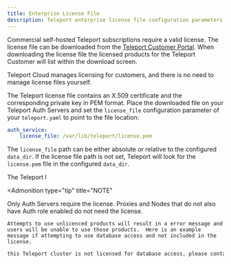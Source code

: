 ```yaml
---
title: Enterprise License File
description: Teleport enterprise license file configuration parameters and requirements
---
```


Commercial self-hosted Teleport subscriptions require a valid license. The license file can
be downloaded from the [Teleport Customer
Portal](https://dashboard.gravitational.com/web/login). When downloading the license file the licensed products for the Teleport Customer will list within the download screen. 

<Admonition type="note" title="Not applicable to Teleport Cloud">
Teleport Cloud manages licensing for customers, and there is no need to manage license files yourself. 
</Admonition>

The Teleport license file contains an X.509 certificate and the corresponding
private key in PEM format. Place the downloaded file on your Teleport Auth
Servers and set the `license_file` configuration parameter of your
`teleport.yaml` to point to the file location:

```yaml
auth_service:
    license_file: /var/lib/teleport/license.pem
```

The `license_file` path can be either absolute or relative to the configured
`data_dir`. If the license file path is not set, Teleport will look for the
`license.pem` file in the configured `data_dir`.

The Teleport l

<Admonition
  type="tip"
  title="NOTE"
>
  Only Auth Servers require the license. Proxies and Nodes that do not also have Auth role enabled do not need the license.  
    
    Attempts to use unlicenced products will result in a error message and users will be unable to use those products.  Here is an example message if attempting to use database access and not included in the license.
```bash
this Teleport cluster is not licensed for database access, please contact the cluster administrator
```    
</Admonition>
